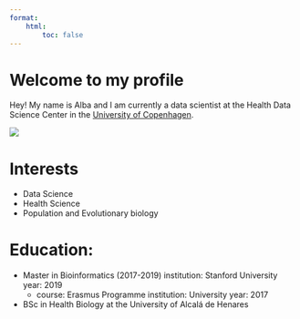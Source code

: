 ```yaml
---
format: 
    html:
        toc: false
---
```


# Welcome to my profile

Hey! My name is Alba and I am currently a data scientist at the Health Data Science Center in the [University of Copenhagen]( https://www.ku.dk/). 

![](images/ARM_full.jpg)

# Interests
- Data Science
- Health Science
- Population and Evolutionary biology

# Education:
- Master in Bioinformatics (2017-2019)
      institution: Stanford University
      year: 2019
    - course: Erasmus Programme
      institution: University
      year: 2017
- BSc in Health Biology at the University of Alcalá de Henares